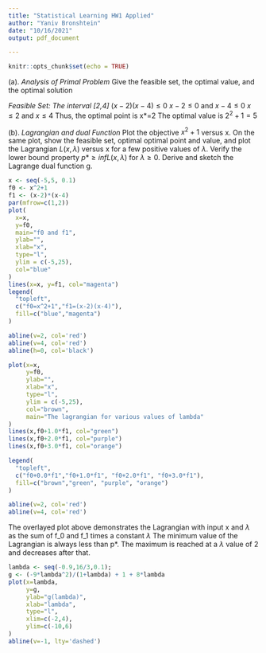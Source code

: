```yaml
---
title: "Statistical Learning HW1 Applied"
author: "Yaniv Bronshtein"
date: "10/16/2021"
output: pdf_document

---
```


```r
knitr::opts_chunk$set(echo = TRUE)
```
(a). *Analysis of Primal Problem*
Give the feasible set, the optimal value, and the optimal solution

*Feasible Set: The interval [2,4]*
$(x-2)(x-4)\le0$
$x-2\le0$ and $x-4\le0$
$x\le2$ and $x\le4$
Thus, the optimal point is x*=2
The optimal value is $2^2+1=5$


(b). *Lagrangian and dual Function*
Plot the objective $x^2+1$ versus x. On the same plot, show the feasible set, optimal optimal point and value, and plot the Lagrangian $L(x,\lambda)$ versus
x for a few positive values of $\lambda$. Verify the lower bound property $p* \ge inf L(x,\lambda)$ for $\lambda\ge0$. 
Derive and sketch the Lagrange dual function g.
```r


x <- seq(-5,5, 0.1)
f0 <- x^2+1
f1 <- (x-2)*(x-4) 
par(mfrow=c(1,2))
plot(
  x=x, 
  y=f0,
  main="f0 and f1",
  ylab="",
  xlab="x",
  type="l",
  ylim = c(-5,25),
  col="blue"
)
lines(x=x, y=f1, col="magenta")
legend(
  "topleft",
  c("f0=x^2+1","f1=(x-2)(x-4)"),
  fill=c("blue","magenta")
)

abline(v=2, col='red')
abline(v=4, col='red')
abline(h=0, col='black')
```


```r
plot(x=x, 
     y=f0,
     ylab="",
     xlab="x",
     type="l",
     ylim = c(-5,25),
     col="brown",
     main="The lagrangian for various values of lambda"
)
lines(x,f0+1.0*f1, col="green")
lines(x,f0+2.0*f1, col="purple")
lines(x,f0+3.0*f1, col="orange")

legend(
  "topleft",
  c("f0+0.0*f1","f0+1.0*f1", "f0+2.0*f1", "f0+3.0*f1"),
  fill=c("brown","green", "purple", "orange")
)

abline(v=2, col='red')
abline(v=4, col='red')

```
The overlayed plot above demonstrates the Lagrangian with input x and $\lambda$ as
the sum of f_0 and f_1 times a constant $\lambda$
The minimum value of the Lagrangian is always less than p*.
The maximum is reached at a $\lambda$ value of 2 and decreases after that.

```r


lambda <- seq(-0.9,16/3,0.1); 
g <- (-9*lambda^2)/(1+lambda) + 1 + 8*lambda
plot(x=lambda, 
     y=g, 
     ylab="g(lambda)", 
     xlab="lambda", 
     type="l", 
     xlim=c(-2,4), 
     ylim=c(-10,6)
)
abline(v=-1, lty='dashed')


```